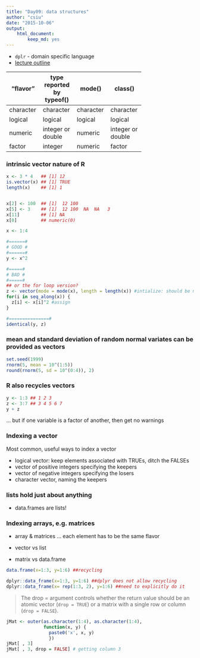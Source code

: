 ```yaml
---
title: "Day09: data structures"
author: "csiu"
date: "2015-10-06"
output:
    html_document:
        keep_md: yes
---
```


- `dplr` - domain specific language
- [lecture outline](http://stat545-ubc.github.io/cm009_r-objects-collections.html)

+-----------+---------------+-----------+-----------+
| "flavor"  | type reported | mode()    | class()   |
|           | by typeof()   |           |           |
+===========+===============+===========+===========+
| character | character     | character | character |
+-----------+---------------+-----------+-----------+
| logical   | logical       | logical   | logical   |
+-----------+---------------+-----------+-----------+
| numeric   | integer       | numeric   | integer   |
|           | or double     |           | or double |
+-----------+---------------+-----------+-----------+
| factor    | integer       | numeric   | factor    |
+-----------+---------------+-----------+-----------+

### intrinsic vector nature of R
```r
x <- 3 * 4   ## [1] 12
is.vector(x) ## [1] TRUE
length(x)    ## [1] 1


x[2] <- 100  ## [1]  12 100
x[5] <- 3    ## [1]  12 100  NA  NA   3
x[11]        ## [1] NA
x[0]         ## numeric(0)
```

```r
x <- 1:4

#======#
# GOOD #
#======#
y <- x^2

#=====#
# BAD #
#=====#
## or the for loop version?
z <- vector(mode = mode(x), length = length(x)) #intialize: should be mode of x and length of x
for(i in seq_along(x)) {
  z[i] <- x[i]^2 #assign
}

#===============#
identical(y, z)
```

### mean and standard deviation of random normal variates can be provided as vectors
```r
set.seed(1999)
rnorm(5, mean = 10^(1:5))
round(rnorm(5, sd = 10^(0:4)), 2)
```

### R also recycles vectors
```r
y <- 1:3 ## 1 2 3
z <- 3:7 ## 3 4 5 6 7
y + z
```
... but if one variable is a factor of another, then get no warnings

### Indexing a vector
Most common, useful ways to index a vector

- logical vector: keep elements associated with TRUEs, ditch the FALSEs
- vector of positive integers specifying the keepers
- vector of negative integers specifying the losers
- character vector, naming the keepers

### lists hold just about anything
- data.frames are lists!

### Indexing arrays, e.g. matrices
- array & matrices ... each element has to be the same flavor

- vector vs list
- matrix vs data.frame

```r
data.frame(x=1:3, y=1:6) ##recycling

dplyr::data_frame(x=1:3, y=1:6) ##dplyr does not allow recycling
dplyr::data_frame(x= rep(1:3, 2), y=1:6) ##need to explicitly do it
```

> The drop = argument controls whether the return value should be an atomic vector (`drop = TRUE`) or a matrix with a single row or column (`drop = FALSE`). 

```r
jMat <- outer(as.character(1:4), as.character(1:4),
              function(x, y) {
                paste0('x', x, y)
                })
jMat[ , 3]
jMat[ , 3, drop = FALSE] # getting column 3
```
